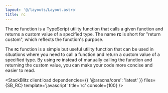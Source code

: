 ```yaml
---
layout: '@/layouts/Layout.astro'
title: rc
---
```



The **rc** function is a TypeScript utility function that calls a given function and returns a custom value of a specified type. The name **rc** is short for "return custom", which reflects the function's purpose.

The **rc** function is a simple but useful utility function that can be used in situations where you need to call a function and return a custom value of a specified type. By using **rc** instead of manually calling the function and returning the custom value, you can make your code more concise and easier to read.

<StackBlitz
  client:load
  dependencies={{ '@aracna/core': 'latest' }}
  files={SB_RC}
  template='javascript'
  title='rc'
  console={100}
/>
